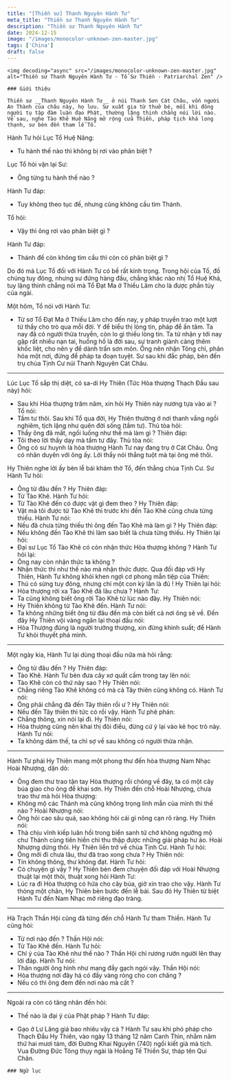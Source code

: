 ```yaml
---
title: "[Thiền sư] Thanh Nguyên Hành Tư"
meta_title: "Thiền sư Thanh Nguyên Hành Tư"
description: "Thiền sư Thanh Nguyên Hành Tư"
date: 2024-12-15
image: "/images/monocolor-unknown-zen-master.jpg"
tags: ['China']
draft: false
---
```


<div className="grid xl:grid-cols-8 lg:grid-cols-8 md:grid-cols-2 sm:grid-cols-2 xs:grid-cols-1 gap-8 bg-body dark:bg-darkmode-body">

  <div className="lg:col-span-3 md:col-span-1">

    <img decoding="async" src="/images/monocolor-unknown-zen-master.jpg" alt="Thiền sư Thanh Nguyên Hành Tư - Tổ Sư Thiền - Patriarchal Zen" />

    ### Giới thiệu

    Thiền sư __Thanh Nguyên Hành Tư__ ở núi Thanh Sơn Cát Châu, vốn người An Thành của châu này, họ lưu. Sư xuất gia từ thuở bé, mỗi khi đông người tụ tập đàm luận đạo Phật, thường lặng thinh chẳng nói lời nào. Về sau, nghe Tào Khê Huệ Năng mở rộng cửa Thiền, pháp tịch khá long thạnh, sư bèn đến tham lễ Tổ.
 Hành Tư hỏi Lục Tổ Huệ Năng:
- Tu hành thế nào thì không bị rơi vào phân biệt ? 

Lục Tổ hỏi vặn lại Sư:
- Ông từng tu hành thế nào ?

Hành Tư đáp:
- Tuy không theo tục đế, nhưng cũng không cầu tìm Thánh.

Tổ hỏi:
- Vậy thì ông rơi vào phân biệt gì ?

Hành Tư đáp:
- Thánh đế còn không tìm cầu thì còn có phân biệt gì ?

Do đó mà Lục Tổ đối với Hành Tư có bề rất kính trọng. Trong hội của Tổ, đồ chúng tuy đông, nhưng sư đứng hàng đầu, chẳng khác nào nhị Tổ Huệ Khả, tuy lặng thinh chẳng nói mà Tổ Đạt Ma ở Thiếu Lâm cho là được phần tủy của ngài.

Một hôm, Tổ nói với Hành Tư: 
- Từ sơ Tổ Đạt Ma ở Thiếu Lâm cho đến nay, y pháp truyền trao một lượt từ thầy cho trò qua mỗi đời. Y để biểu thị lòng tin, pháp để ấn tâm. Ta nay đã có người thừa truyền, còn lo gì thiếu lòng tin. Ta từ nhận y tới nay gặp rất nhiều nạn tai, huống hồ là đời sau, sự tranh giành càng thêm khốc liệt, cho nên y để dành trấn sơn môn. Ông nên nhận Tông chỉ, phân hóa một nơi, đừng để pháp ta đoạn tuyệt.
Sư sau khi đắc pháp, bèn đến trụ chùa Tịnh Cư núi Thanh Nguyên Cát Châu.

***

Lúc Lục Tổ sắp thị diệt, có sa-di Hy Thiên (Tức Hòa thượng Thạch Đầu sau này) hỏi:
- Sau khi Hòa thượng trăm năm, xin hỏi Hy Thiên này nương tựa vào ai ?
Tổ nói:
- Tầm tư thôi.
Sau khi Tổ qua đời, Hy Thiên thường ở nơi thanh vắng ngồi nghiêm, tịch lặng như quên đời sống (tầm tư). Thủ tòa hỏi: 
- Thầy ông đã mất, ngồi luống như thế mà làm gì ? 
Thiên đáp:
- Tôi theo lời thầy dạy mà tầm tư đây.
Thủ tòa nói:
- Ông có sư huynh là hòa thượng Hành Tư nay đang trụ ở Cát Châu. Ông có nhân duyên với ông ấy. Lời thầy nói thẳng tuột mà tại ông mê thôi.

Hy Thiên nghe lời ấy bèn lễ bái khám thờ Tổ, đến thẳng chùa Tịnh Cư. Sư Hành Tư hỏi:
- Ông từ đâu đến ?
Hy Thiên đáp:
- Từ Tào Khê.
Hành Tư hỏi:
- Từ Tào Khê đến có được vật gì đem theo ?
Hy Thiên đáp:
- Vật mà tôi được từ Tào Khê thì trước khi đến Tào Khê cũng chưa từng thiếu. 
Hành Tư nói:
- Nếu đã chưa từng thiếu thì ông đến Tào Khê mà làm gì ?
Hy Thiên đáp:
- Nếu không đến Tào Khê thì làm sao biết là chưa từng thiếu.
Hy Thiên lại hỏi:
- Đại sư Lục Tổ Tào Khê có còn nhận thức Hòa thượng không ?
Hành Tư hỏi lại:
- Ông nay còn nhận thức ta không ?
- Nhận thức thì như thế nào mà nhận thức được. 
Qua đối đáp với Hy Thiên, Hành Tư không khỏi khen ngợi cơ phong mẫn tiệp của Thiên:
- Thú có sừng tuy đông, nhưng chỉ một con kỳ lân là đủ !
Hy Thiên lại hỏi:
- Hòa thượng rời xa Tào Khê đã lâu chưa ?
Hành Tư:
- Ta cũng không biết ông rời Tào Khê từ lúc nào đây.
Hy Thiên nói:
- Hy Thiên không từ Tào Khê đến. 
Hành Tư nói:
- Ta không những biết ông từ đâu đến mà còn biết cả nơi ông sẽ về.
Đến đây Hy Thiên vội vàng ngăn lại thoại đầu nói:
- Hòa Thượng đúng là người trưởng thượng, xin đừng khinh suất; để Hành Tư khỏi thuyết phá mình.

***

Một ngày kia, Hành Tư lại dùng thoại đầu nữa mà hỏi rằng:
- Ông từ đâu đến ?
Hy Thiên đáp:
- Tào Khê.
Hành Tư bèn đưa cây xơ quất cầm trong tay lên nói:
- Tào Khê còn có thứ này sao ?
Hy Thiên nói:
- Chẳng riêng Tào Khê không có mà cả Tây thiên cũng không có.
Hành Tư nói:
- Ông phải chẳng đã đến Tây thiên rồi ư ?
Hy Thiên nói:
- Nếu đến Tây thiên thì tức có rồi vậy.
Hành Tư phê phán:
- Chẳng thông, xin nói lại đi. 
Hy Thiên nói:
- Hòa thượng cũng nên khai thị đôi điều, đừng cứ ỷ lại vào kẻ học trò này.
Hành Tư nói:
- Ta không dám thế, ta chỉ sợ về sau không có người thừa nhận.

***

Hành Tư phái Hy Thiên mang một phong thư đến hòa thượng Nam Nhạc Hoài Nhượng, dặn dò:
- Ông đem thư trao tận tay Hòa thượng rồi chóng về đây, ta có một cây búa giao cho ông để khai sơn.
Hy Thiên đến chỗ Hoài Nhượng, chưa trao thư mà hỏi Hòa thượng:
- Không mộ các Thánh mà cũng không trọng linh mẫn của mình thì thế nào ?
Hoài Nhượng nói:
- Ông hỏi cao sâu quá, sao không hỏi cái gì nông cạn rõ ràng.
Hy Thiên nói:
- Thà chịu vĩnh kiếp luân hồi trong biển sanh tử chớ không ngưỡng mộ chư Thánh cùng tiên hiền chỉ thu thập được những giải pháp hư ảo.
Hoài Nhượng dừng thôi. Hy Thiên liền trở về chùa Tịnh Cư.
Hành Tư hỏi:
- Ông mới đi chưa lâu, thư đã trao xong chưa ?
Hy Thiên nói:
- Tín không thông, thư không đạt.
Hành Tư hỏi:
- Có chuyện gì vậy ?
Hy Thiên bèn đem chuyện đối đáp với Hoài Nhượng thuật lại một thôi, thuật xong hỏi Hành Tư: 
- Lúc ra đi Hòa thượng có hứa cho cây búa, giờ xin trao cho vậy.
Hành Tư thòng một chân, Hy Thiên bèn bước đến lễ bái. Sau đó Hy Thiên từ biệt Hành Tư đến Nam Nhạc mở riêng đạo tràng.

***

Hà Trạch Thần Hội cũng đã từng đến chỗ Hành Tư tham Thiền. Hành Tư cũng hỏi:
- Từ nơi nào đến ?
Thần Hội nói:
- Từ Tào Khê đến.
Hành Tư hỏi:
- Chỉ ý của Tào Khê như thế nào ?
Thần Hội chỉ rương rướn người lên thay lời đáp. Hành Tư nói:
- Thân người ông hình như mang đầy gạch ngói vậy.
Thần Hội nói:
- Hòa thượng nơi đây há có đầy vàng ròng cho con chăng ?
- Nếu có thì ông đem đến nơi nào mà cất ?

***

Ngoài ra còn có tăng nhân đến hỏi: 
- Thế nào là đại ý của Phật pháp ?
Hành Tư đáp:
- Gạo ở Lư Lăng giá bao nhiêu vậy cà ?
Hành Tư sau khi phó pháp cho Thạch Đầu Hy Thiên, vào ngày 13 tháng 12 năm Canh Thìn, nhằm năm thứ hai mươi tám, đời Đường Khai Nguyên (740) ngồi kiết già mà tịch. Vua Đường Đức Tông thụy ngài là Hoằng Tế Thiền Sư, tháp tên Qui Chân. 

  </div>

  <div className="lg:col-span-5 md:col-span-1">

      ### Ngữ lục

   
    <Notice type="warning" title="cảnh ngữ">

    </Notice>

    <Notice type="tip" title="tác phẩm">

    </Notice>

    <Notice type="info" title="thông tin khác">

    </Notice>

  </div>

</div>
